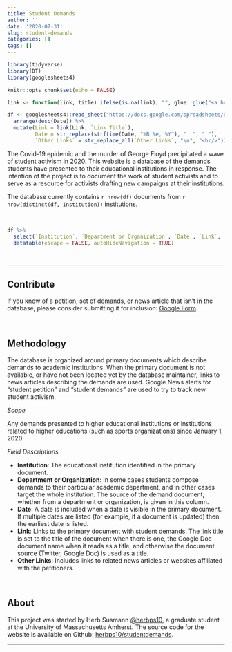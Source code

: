 ```yaml
---
title: Student Demands
author: ''
date: '2020-07-31'
slug: student-demands
categories: []
tags: []
---
```


```r
library(tidyverse)
library(DT)
library(googlesheets4)

knitr::opts_chunk$set(echo = FALSE)

link <- function(link, title) ifelse(is.na(link), "", glue::glue("<a href='{link}' target='_blank'>{title}</a>"))

df <- googlesheets4::read_sheet("https://docs.google.com/spreadsheets/d/1NSiHmcJOFq8nlYVPxURbEE8uK1GFGRXXQFm87dSdN1Q/edit?usp=sharing", sheet = "Web Database") %>%
  arrange(desc(Date)) %>%
  mutate(Link = link(Link, `Link Title`),
         Date = str_replace(strftime(Date, "%B %e, %Y"), "  ", " "),
         `Other Links` = str_replace_all(`Other Links`, "\n", "<br/>"))

```

<div class='intro'>
<div class='center'>

The Covid-19 epidemic and the murder of George Floyd precipitated a wave of student activism in 2020. This website is a database of the demands students have presented to their educational institutions in response. The intention of the project is to document the work of student activists and to serve as a resource for activists drafting new campaigns at their institutions.

The database currently contains `r nrow(df)` documents from `r nrow(distinct(df, Institution))` institutions.

</div>
</div>


<br/>

```r


df %>%
  select(`Institution`, `Department or Organization`, `Date`, `Link`, `Other Links`) %>%
  datatable(escape = FALSE, autoHideNavigation = TRUE)
```


<div class='center'>
<br/>

--------


## Contribute
If you know of a petition, set of demands, or news article that isn't in the database, please consider submitting it for inclusion: [Google Form](https://forms.gle/bfRPDoVzp3ydNiYT6).

<br/>

## Methodology
The database is organized around primary documents which describe demands to academic institutions. When the primary document is not available, or have not been located yet by the database maintainer, links to news articles describing the demands are used. Google News alerts for "student petition" and "student demands" are used to try to track new student activism.

_Scope_

Any demands presented to higher educational institutions or institutions related to higher educations (such as sports organizations) since January 1, 2020. 


_Field Descriptions_

- **Institution**: The educational institution identified in the primary document.
- **Department or Organization**: In some cases students compose demands to their particular academic department, and in other cases target the whole institution. The source of the demand document, whether from a department or organization, is given in this column.
- **Date**: A date is included when a date is visible in the primary document. If multiple dates are listed (for example, if a document is updated) then the earliest date is listed. 
- **Link**: Links to the primary document with student demands. The link title is set to the title of the document when there is one, the Google Doc document name when it reads as a title, and otherwise the document source (Twitter, Google Doc) is used as a title.
- **Other Links**: Includes links to related news articles or websites affiliated with the petitioners.

<br/>

## About

This project was started by Herb Susmann [@herbps10](https://twitter.com/herbps10), a graduate student at the University of Massachusetts Amherst. The source code for the website is available on Github: [herbps10/studentdemands](https://github.com/herbps10/studentdemands). 

<hr />

</div>